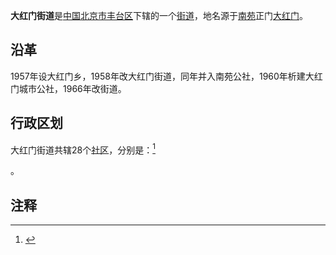 {{中国乡级行政区
|景观照片文件名 = 中国北京丰台区 China Beijing, Fengtai District, China Xinjiang U - panoramio.jpg
|景观照片描述 = 石榴庄一带的光彩路
|汉语拼音 = 
|其他语言 = 
|其他语言名称 = 
|旧称 = 
|地名出处 = 
|位置图文件名 = 
|位置图描述 = 
|自定义图片= 
|建置时间 = 
|政府驻地 = 
|毗邻 = 
|总面积 = 9.56平方公里
|总人口 = 
|总人口年份 = 
|户籍人口 = 19.3万人
|户籍人口年份 = 
|常住人口 = 
|常住人口年份 = 
|人口密度 = 
|GDP = 
|GDP年份 = 
|邮政编码 = 100075
|电话区号 = 10
|官方网站 = 
|网站名称 = 
|11/01/06/004/000}}
'''大红门街道'''是[[中华人民共和国|中国]][[北京市|北京市]][[丰台区|丰台区]]下辖的一个[[街道|街道]]，地名源于[[南苑|南苑]]正门[[大红门|大红门]]。

==沿革==
1957年设大红门乡，1958年改大红门街道，同年并入南苑公社，1960年析建大红门城市公社，1966年改街道。

== 行政区划 ==

大红门街道共辖28个[[社区|社区]]，分别是：<ref>{{PRC admin/ref sgc|11/01/06/004/000}}</ref>

{{PRC admin/children|11/01/06/004/000}}。

== 注释 ==
{{Reflist}}

{{PRC admin/navcat|11/01/06/004/000}}